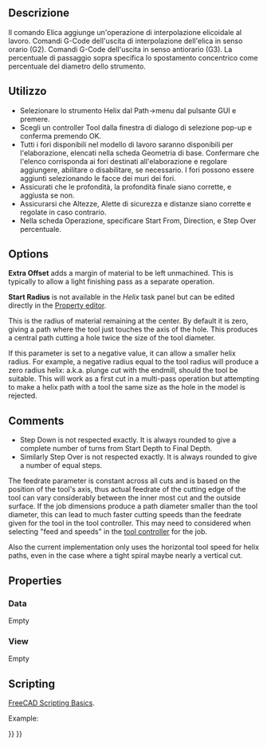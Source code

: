 <languages/>
{{UnfinishedDocu}}

{{Docnav
|[[CAM_MillFace|MillFace]]
|[[CAM_Adaptive|Adaptive]]
|[[CAM_Workbench|CAM]]
|IconL=CAM_MillFace.svg
|IconR=CAM_Adaptive.svg
|IconC=Workbench_CAM.svg
}}

<div class="mw-translate-fuzzy">
{{GuiCommand/it|Name=Path Helix|Name/it=Elica|Workbenches=[[Path Workbench/it|Path]]|MenuLocation=Path → Elica|Shortcut=|SeeAlso=}}
</div>

<span id="Description"></span>
==Descrizione==

<div class="mw-translate-fuzzy">
Il comando Elica aggiunge un'operazione di interpolazione elicoidale al lavoro. Comandi G-Code dell'uscita di interpolazione dell'elica in senso orario (G2). Comandi G-Code dell'uscita in senso antiorario (G3). La percentuale di passaggio sopra specifica lo spostamento concentrico come percentuale del diametro dello strumento.
</div>

<span id="Usage"></span>
==Utilizzo==

<div class="mw-translate-fuzzy">
* Selezionare lo strumento Helix dal Path->menu   dal pulsante GUI e premere.
* Scegli un controller Tool dalla finestra di dialogo di selezione pop-up e conferma premendo OK.
* Tutti i fori disponibili nel modello di lavoro saranno disponibili per l'elaborazione, elencati nella scheda Geometria di base. Confermare che l'elenco corrisponda ai fori destinati all'elaborazione e regolare aggiungere, abilitare o disabilitare, se necessario. I fori possono essere aggiunti selezionando le facce dei muri dei fori.
* Assicurati che le profondità, la profondità finale siano corrette, e aggiusta se non.
* Assicurarsi che Altezze, Alette di sicurezza e distanze siano corrette e regolate in caso contrario.
* Nella scheda Operazione, specificare Start From, Direction, e Step Over percentuale.
</div>

==Options==

'''Extra Offset''' adds a margin of material to be left unmachined. This is typically to allow a light finishing pass as a separate operation.

'''Start Radius''' is not available in the ''Helix'' task panel but can be edited directly in the [[Property_editor|Property editor]].

This is the radius of material remaining at the center. By default it is zero, giving a path where the tool just touches the axis of the hole. This produces a central path cutting a hole twice the size of the tool diameter.

If this parameter is set to a negative value, it can allow a smaller helix radius. For example, a negative radius equal to the tool radius will produce a zero radius helix: a.k.a. plunge cut with the endmill, should the tool be suitable. This will work as a first cut in a multi-pass operation but attempting to make a helix path with a tool the same size as the hole in the model is rejected.

==Comments==

* Step Down is not respected exactly. It is always rounded to give a complete number of turns from Start Depth to Final Depth.
* Similarly Step Over is not respected exactly. It is always rounded to give a number of equal steps.

The feedrate parameter is constant across all cuts and is based on the position of the tool's axis, thus actual feedrate of the cutting edge of the tool can vary considerably between the inner most cut and the outside surface. If the job dimensions produce a path diameter smaller than the tool diameter, this can lead to much faster cutting speeds than the feedrate given for the tool in the tool controller. This may need to considered when selecting "feed and speeds" in the [[CAM_ToolController|tool controller]] for the job.

Also the current implementation only uses the horizontal tool speed for helix paths, even in the case where a tight spiral maybe nearly a vertical cut.

==Properties==

===Data===

Empty

===View===

Empty

==Scripting==

{{Emphasis|See also:}} [[FreeCAD_Scripting_Basics|FreeCAD Scripting Basics]].

Example:

{{Code|code=
#Place code example here.
}}


{{Docnav
|[[CAM_MillFace|MillFace]]
|[[CAM_Adaptive|Adaptive]]
|[[CAM_Workbench|CAM]]
|IconL=CAM_MillFace.svg
|IconR=CAM_Adaptive.svg
|IconC=Workbench_CAM.svg
}}

{{CAM_Tools_navi{{#translation:}}}}
{{Userdocnavi{{#translation:}}}}